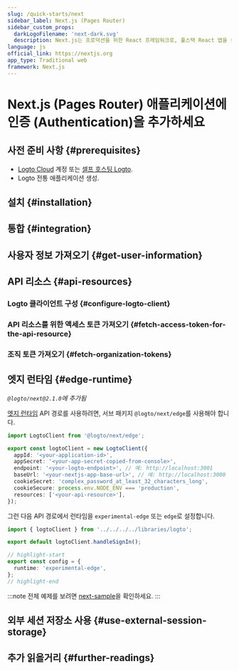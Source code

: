 ```yaml
---
slug: /quick-starts/next
sidebar_label: Next.js (Pages Router)
sidebar_custom_props:
  darkLogoFilename: 'next-dark.svg'
  description: Next.js는 프로덕션을 위한 React 프레임워크로, 풀스택 React 앱을 쉽게 구축할 수 있으며 내장된 SSR과 함께 제공됩니다.
language: js
official_link: https://nextjs.org
app_type: Traditional web
framework: Next.js
---
```




# Next.js (Pages Router) 애플리케이션에 인증 (Authentication)을 추가하세요

<GuideTip />

## 사전 준비 사항 \{#prerequisites}

- [Logto Cloud](https://cloud.logto.io) 계정 또는 [셀프 호스팅 Logto](/introduction/set-up-logto-oss).
- Logto 전통 애플리케이션 생성.

## 설치 \{#installation}

<Installation />

## 통합 \{#integration}

<Integration />

## 사용자 정보 가져오기 \{#get-user-information}

<GetUserInformation />

## API 리소스 \{#api-resources}

<ApiResourcesDescription />

### Logto 클라이언트 구성 \{#configure-logto-client}

<ConfigApiResources />

### API 리소스를 위한 액세스 토큰 가져오기 \{#fetch-access-token-for-the-api-resource}

<FetchAccessTokenForApiResources />

### 조직 토큰 가져오기 \{#fetch-organization-tokens}

<FetchOrganizationTokenForUser />

## 엣지 런타임 \{#edge-runtime}

_`@logto/next@2.1.0`에 추가됨_

[엣지 런타임](https://nextjs.org/docs/app/building-your-application/rendering/edge-and-nodejs-runtimes) API 경로를 사용하려면, 서브 패키지 `@logto/next/edge`를 사용해야 합니다.

```ts title="libraries/logto.ts"
import LogtoClient from '@logto/next/edge';

export const logtoClient = new LogtoClient({
  appId: '<your-application-id>',
  appSecret: '<your-app-secret-copied-from-console>',
  endpoint: '<your-logto-endpoint>', // 예: http://localhost:3001
  baseUrl: '<your-nextjs-app-base-url>', // 예: http://localhost:3000
  cookieSecret: 'complex_password_at_least_32_characters_long',
  cookieSecure: process.env.NODE_ENV === 'production',
  resources: ['<your-api-resource>'],
});
```

그런 다음 API 경로에서 런타임을 `experimental-edge` 또는 `edge`로 설정합니다.

```ts title="pages/api/logto/sign-in.ts"
import { logtoClient } from '../../../../libraries/logto';

export default logtoClient.handleSignIn();

// highlight-start
export const config = {
  runtime: 'experimental-edge',
};
// highlight-end
```

:::note
전체 예제를 보려면 [next-sample](https://github.com/logto-io/js/tree/master/packages/next-sample)을 확인하세요.
:::

## 외부 세션 저장소 사용 \{#use-external-session-storage}

<ExternalStorage />

## 추가 읽을거리 \{#further-readings}

<FurtherReadings />
